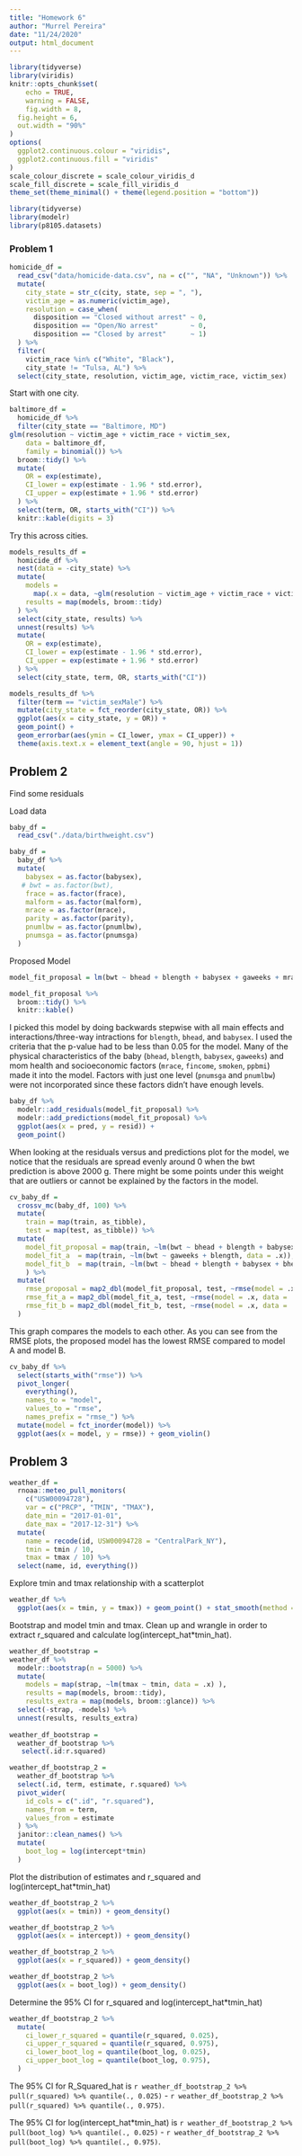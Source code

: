 ```yaml
---
title: "Homework 6"
author: "Murrel Pereira"
date: "11/24/2020"
output: html_document
---
```


```r
library(tidyverse)
library(viridis)
knitr::opts_chunk$set(
	echo = TRUE,
	warning = FALSE,
	fig.width = 8, 
  fig.height = 6,
  out.width = "90%"
)
options(
  ggplot2.continuous.colour = "viridis",
  ggplot2.continuous.fill = "viridis"
)
scale_colour_discrete = scale_colour_viridis_d
scale_fill_discrete = scale_fill_viridis_d
theme_set(theme_minimal() + theme(legend.position = "bottom"))
```


```r
library(tidyverse)
library(modelr)
library(p8105.datasets)
```

### Problem 1

```r
homicide_df = 
  read_csv("data/homicide-data.csv", na = c("", "NA", "Unknown")) %>% 
  mutate(
    city_state = str_c(city, state, sep = ", "),
    victim_age = as.numeric(victim_age),
    resolution = case_when(
      disposition == "Closed without arrest" ~ 0,
      disposition == "Open/No arrest"        ~ 0,
      disposition == "Closed by arrest"      ~ 1)
  ) %>% 
  filter(
    victim_race %in% c("White", "Black"),
    city_state != "Tulsa, AL") %>% 
  select(city_state, resolution, victim_age, victim_race, victim_sex)
```


Start with one city.

```r
baltimore_df =
  homicide_df %>% 
  filter(city_state == "Baltimore, MD")
glm(resolution ~ victim_age + victim_race + victim_sex, 
    data = baltimore_df,
    family = binomial()) %>% 
  broom::tidy() %>% 
  mutate(
    OR = exp(estimate),
    CI_lower = exp(estimate - 1.96 * std.error),
    CI_upper = exp(estimate + 1.96 * std.error)
  ) %>% 
  select(term, OR, starts_with("CI")) %>% 
  knitr::kable(digits = 3)
```


Try this across cities.

```r
models_results_df = 
  homicide_df %>% 
  nest(data = -city_state) %>% 
  mutate(
    models = 
      map(.x = data, ~glm(resolution ~ victim_age + victim_race + victim_sex, data = .x, family = binomial())),
    results = map(models, broom::tidy)
  ) %>% 
  select(city_state, results) %>% 
  unnest(results) %>% 
  mutate(
    OR = exp(estimate),
    CI_lower = exp(estimate - 1.96 * std.error),
    CI_upper = exp(estimate + 1.96 * std.error)
  ) %>% 
  select(city_state, term, OR, starts_with("CI")) 
```

```r
models_results_df %>% 
  filter(term == "victim_sexMale") %>% 
  mutate(city_state = fct_reorder(city_state, OR)) %>% 
  ggplot(aes(x = city_state, y = OR)) + 
  geom_point() + 
  geom_errorbar(aes(ymin = CI_lower, ymax = CI_upper)) + 
  theme(axis.text.x = element_text(angle = 90, hjust = 1))
```



## Problem 2

Find some residuals

Load data
```r
baby_df = 
  read_csv("./data/birthweight.csv")
```

```r
baby_df = 
  baby_df %>% 
  mutate(
    babysex = as.factor(babysex),
   # bwt = as.factor(bwt),
    frace = as.factor(frace),
    malform = as.factor(malform),
    mrace = as.factor(mrace),
    parity = as.factor(parity),
    pnumlbw = as.factor(pnumlbw),
    pnumsga = as.factor(pnumsga)
  )
```

Proposed Model
```r
model_fit_proposal = lm(bwt ~ bhead + blength + babysex + gaweeks + mrace + fincome + smoken + ppbmi + bhead*babysex + blength*babysex + bhead*blength*babysex , data = baby_df)

model_fit_proposal %>% 
  broom::tidy() %>% 
  knitr::kable()
```

I picked this model by doing backwards stepwise with all main effects and interactions/three-way intractions for `blength`, `bhead`, and `babysex`. I used the criteria that the p-value had to be less than 0.05 for the model. Many of the physical characteristics of the baby (`bhead`, `blength`, `babysex`, `gaweeks`) and mom health and socioeconomic factors (`mrace`, `fincome`, `smoken`, `ppbmi`) made it into the model. Factors with just one level (`pnumsga` and `pnumlbw`) were not incorporated since these factors didn't have enough levels.

```r
baby_df %>% 
  modelr::add_residuals(model_fit_proposal) %>% 
  modelr::add_predictions(model_fit_proposal) %>% 
  ggplot(aes(x = pred, y = resid)) + 
  geom_point()
```

When looking at the residuals versus and predictions plot for the model, we notice that the residuals are spread evenly around 0 when the bwt prediction is above 2000 g. There might be some points under this weight that are outliers or cannot be explained by the factors in the model.

```r
cv_baby_df = 
  crossv_mc(baby_df, 100) %>% 
  mutate(
    train = map(train, as_tibble),
    test = map(test, as_tibble)) %>% 
  mutate(
    model_fit_proposal = map(train, ~lm(bwt ~ bhead + blength + babysex + gaweeks + mrace + fincome + smoken + ppbmi + bhead*babysex + blength*babysex + bhead*blength*babysex , data = .x)),
    model_fit_a  = map(train, ~lm(bwt ~ gaweeks + blength, data = .x)),
    model_fit_b  = map(train, ~lm(bwt ~ bhead + blength + babysex + bhead*blength + bhead*babysex + blength*babysex + bhead*blength*babysex, sp = 10e-6, data = .x))
    ) %>% 
  mutate(
    rmse_proposal = map2_dbl(model_fit_proposal, test, ~rmse(model = .x, data = .y)),
    rmse_fit_a = map2_dbl(model_fit_a, test, ~rmse(model = .x, data = .y)),
    rmse_fit_b = map2_dbl(model_fit_b, test, ~rmse(model = .x, data = .y))    
  ) 
```

This graph compares the models to each other. As you can see from the RMSE plots, the proposed model has the lowest RMSE compared to model A and model B. 
```r
cv_baby_df %>% 
  select(starts_with("rmse")) %>% 
  pivot_longer(
    everything(),
    names_to = "model", 
    values_to = "rmse",
    names_prefix = "rmse_") %>% 
  mutate(model = fct_inorder(model)) %>% 
  ggplot(aes(x = model, y = rmse)) + geom_violin()
```

## Problem 3

```r
weather_df = 
  rnoaa::meteo_pull_monitors(
    c("USW00094728"),
    var = c("PRCP", "TMIN", "TMAX"), 
    date_min = "2017-01-01",
    date_max = "2017-12-31") %>%
  mutate(
    name = recode(id, USW00094728 = "CentralPark_NY"),
    tmin = tmin / 10,
    tmax = tmax / 10) %>%
  select(name, id, everything())
```

Explore tmin and tmax relationship with a scatterplot
```r
weather_df %>% 
  ggplot(aes(x = tmin, y = tmax)) + geom_point() + stat_smooth(method = "lm")
```

Bootstrap and model tmin and tmax. Clean up and wrangle in order to extract r_squared and calculate log(intercept_hat*tmin_hat).
```r
weather_df_bootstrap = 
weather_df %>% 
  modelr::bootstrap(n = 5000) %>% 
  mutate(
    models = map(strap, ~lm(tmax ~ tmin, data = .x) ),
    results = map(models, broom::tidy),
    results_extra = map(models, broom::glance)) %>% 
  select(-strap, -models) %>% 
  unnest(results, results_extra) 
 
weather_df_bootstrap = 
  weather_df_bootstrap %>% 
   select(.id:r.squared) 

weather_df_bootstrap_2 =
  weather_df_bootstrap %>% 
  select(.id, term, estimate, r.squared) %>% 
  pivot_wider(
    id_cols = c(".id", "r.squared"),
    names_from = term, 
    values_from = estimate
  ) %>% 
  janitor::clean_names() %>% 
  mutate(
    boot_log = log(intercept*tmin)
  )
```

Plot the distribution of estimates and r_squared and log(intercept_hat*tmin_hat)
```r
weather_df_bootstrap_2 %>% 
  ggplot(aes(x = tmin)) + geom_density()

weather_df_bootstrap_2 %>% 
  ggplot(aes(x = intercept)) + geom_density()

weather_df_bootstrap_2 %>% 
  ggplot(aes(x = r_squared)) + geom_density()

weather_df_bootstrap_2 %>% 
  ggplot(aes(x = boot_log)) + geom_density()
```

Determine the 95% CI for r_squared and log(intercept_hat*tmin_hat)

```r
weather_df_bootstrap_2 %>% 
  mutate(
    ci_lower_r_squared = quantile(r_squared, 0.025),
    ci_upper_r_squared = quantile(r_squared, 0.975),
    ci_lower_boot_log = quantile(boot_log, 0.025),
    ci_upper_boot_log = quantile(boot_log, 0.975),
  ) 
```

The 95% CI for R_Squared_hat is `r weather_df_bootstrap_2 %>% pull(r_squared) %>% quantile(., 0.025)` - `r weather_df_bootstrap_2 %>% pull(r_squared) %>% quantile(., 0.975)`.

The 95% CI for log(intercept_hat*tmin_hat) is `r weather_df_bootstrap_2 %>% pull(boot_log) %>% quantile(., 0.025)` - `r weather_df_bootstrap_2 %>% pull(boot_log) %>% quantile(., 0.975)`.
